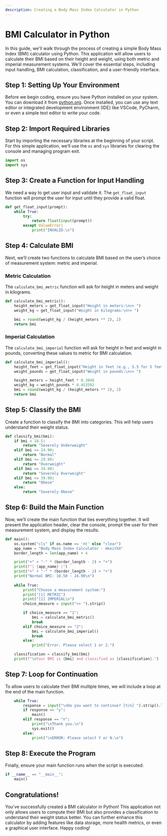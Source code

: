 ```yaml
---
description: Creating a Body Mass Index Calculator in Python
---
```


# BMI Calculator in Python

In this guide, we'll walk through the process of creating a simple Body Mass Index (BMI) calculator using Python. This application will allow users to calculate their BMI based on their height and weight, using both metric and imperial measurement systems. We'll cover the essential steps, including input handling, BMI calculation, classification, and a user-friendly interface.

## Step 1: Setting Up Your Environment

Before we begin coding, ensure you have Python installed on your system. You can download it from [python.org](https://www.python.org/). Once installed, you can use any text editor or integrated development environment (IDE) like VSCode, PyCharm, or even a simple text editor to write your code.

## Step 2: Import Required Libraries

Start by importing the necessary libraries at the beginning of your script. For this simple application, we’ll use the `os` and `sys` libraries for clearing the console and managing program exit.

```python
import os
import sys
```

## Step 3: Create a Function for Input Handling

We need a way to get user input and validate it. The `get_float_input` function will prompt the user for input until they provide a valid float.

```python
def get_float_input(prompt):
    while True:
        try:
            return float(input(prompt))
        except ValueError:
            print("INVALID.\n")
```

## Step 4: Calculate BMI

Next, we’ll create two functions to calculate BMI based on the user’s choice of measurement system: metric and imperial.

### Metric Calculation

The `calculate_bmi_metric` function will ask for height in meters and weight in kilograms.

```python
def calculate_bmi_metric():
    height_meters = get_float_input("Height in meters:\n>> ")
    weight_kg = get_float_input("Weight in kilograms:\n>> ")

    bmi = round(weight_kg / (height_meters ** 2), 2)
    return bmi
```

### Imperial Calculation

The `calculate_bmi_imperial` function will ask for height in feet and weight in pounds, converting these values to metric for BMI calculation.

```python
def calculate_bmi_imperial():
    height_feet = get_float_input("Height in feet (e.g., 5.5 for 5 feet 6 inches):\n>> ")
    weight_pounds = get_float_input("Weight in pounds:\n>> ")

    height_meters = height_feet * 0.3048
    weight_kg = weight_pounds * 0.453592
    bmi = round(weight_kg / (height_meters ** 2), 2)
    return bmi
```

## Step 5: Classify the BMI

Create a function to classify the BMI into categories. This will help users understand their weight status.

```python
def classify_bmi(bmi):
    if bmi < 18.5:
        return "Severely Underweight"
    elif bmi <= 24.90:
        return "Normal"
    elif bmi <= 29.90:
        return "Overweight"
    elif bmi <= 34.90:
        return "Severely Overweight"
    elif bmi <= 39.90:
        return "Obese"
    else:
        return "Severely Obese"
```

## Step 6: Build the Main Function

Now, we’ll create the main function that ties everything together. It will present the application header, clear the console, prompt the user for their measurement system, and display the results.

```python
def main():
    os.system("cls" if os.name == 'nt' else "clear")
    app_name = "Body Mass Index Calculator - mkeithX"
    border_length = len(app_name) + 4

    print("+" + "-" * (border_length - 2) + "+")
    print(f"| {app_name} |")
    print("+" + "-" * (border_length - 2) + "+")
    print("Normal BMI: 18.50 - 24.90\n")
    
    while True:
        print("Choose a measurement system:")
        print("[1] METRIC")
        print("[2] IMPERIAL\n")
        choice_measure = input(">> ").strip()

        if choice_measure == "1":
            bmi = calculate_bmi_metric()
            break
        elif choice_measure == "2":
            bmi = calculate_bmi_imperial()
            break
        else:
            print("Error. Please select 1 or 2.")

    classification = classify_bmi(bmi)
    print(f"\nYour BMI is {bmi} and classified as {classification}.")
```

## Step 7: Loop for Continuation

To allow users to calculate their BMI multiple times, we will include a loop at the end of the main function.

```python
    while True:
        response = input("\nDo you want to continue? [Y/n] ").strip().lower()
        if response == "y":
            main()
        elif response == "n":
            print("\nThank you.\n")
            sys.exit()
        else:
            print("\nERROR: Please select Y or N.\n")
```

## Step 8: Execute the Program

Finally, ensure your main function runs when the script is executed:

```python
if __name__ == "__main__":
    main()
```

## Congratulations!

You've successfully created a BMI calculator in Python! This application not only allows users to compute their BMI but also provides a classification to understand their weight status better. You can further enhance this calculator by adding features like data storage, more health metrics, or even a graphical user interface. Happy coding!
